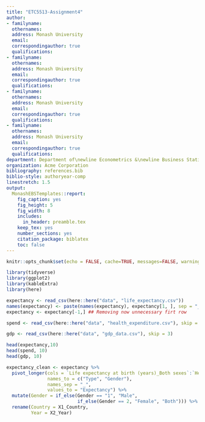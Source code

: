 ```yaml
---
title: "ETC5513-Assignment4"
author:
- familyname: 
  othernames: 
  address: Monash University
  email: 
  correspondingauthor: true
  qualifications:
- familyname: 
  othernames: 
  address: Monash University
  email: 
  correspondingauthor: true
  qualifications:
- familyname: 
  othernames: 
  address: Monash University
  email: 
  correspondingauthor: true
  qualifications:
- familyname: 
  othernames: 
  address: Monash University
  email: 
  correspondingauthor: true
  qualifications:
department: Department of\newline Econometrics &\newline Business Statistics
organization: Acme Corporation
bibliography: references.bib
biblio-style: authoryear-comp
linestretch: 1.5
output:
  MonashEBSTemplates::report:
    fig_caption: yes
    fig_height: 5
    fig_width: 8
    includes:
      in_header: preamble.tex
    keep_tex: yes
    number_sections: yes
    citation_package: biblatex
    toc: false
---
```


```r
knitr::opts_chunk$set(echo = FALSE, cache=TRUE, messages=FALSE, warning=FALSE, fig.pos = 'H')

library(tidyverse)
library(ggplot2)
library(kableExtra)
library(here)
```


```r
expectancy <- read_csv(here::here("data", "life_expectancy.csv"))
names(expectancy) <- paste(names(expectancy), expectancy[1, ], sep = "_") ## Merging first two header rows together to get row names
expectancy <- expectancy[-1,] ## Removing now unnecessary firt row

spend <- read_csv(here::here("data", "health_expenditure.csv"), skip = 1)

gdp <- read_csv(here::here("data", "gdp_data.csv"), skip = 3)

head(expectancy,10)
head(spend, 10)
head(gdp, 10)
```

 
\section*{Introduction}



\section*{Differences between men and women}
```r
expectancy_clean <- expectancy %>%
  pivot_longer(cols = `Life expectancy at birth (years)_Both sexes`:`Healthy life expectancy (HALE) at age 60 (years)_2_Female`,
               names_to = c("Type", "Gender"),
               names_sep = "_",
               values_to = "Expectancy") %>%
  mutate(Gender = if_else(Gender == "1", "Male",
                          if_else(Gender == 2, "Female", "Both"))) %>%
  rename(Country = X1_Country,
         Year = X2_Year)
```



\section*{Differences betweetn countries}



\section*{Life expectancy at birth vs at 60}



\section*{Life expectancy and Gross Domestic Product}

